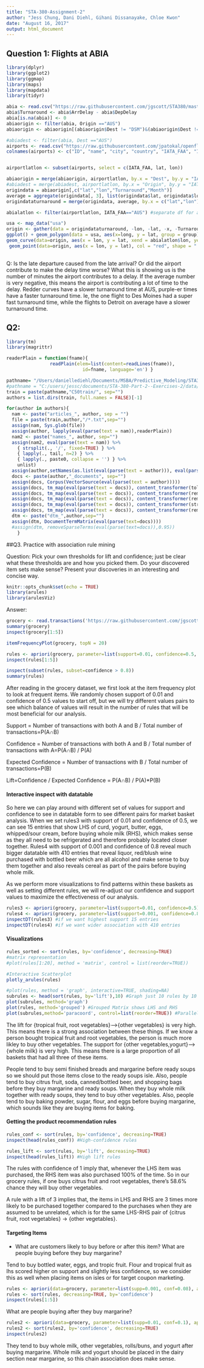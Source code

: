 ```yaml
---
title: "STA-380-Assignment-2"
author: "Jess Chung, Dani Diehl, Gihani Dissanayake, Chloe Kwon"
date: "August 16, 2017"
output: html_document
---
```



## Question 1: Flights at ABIA

```r
library(dplyr)
library(ggplot2)
library(ggmap)
library(maps)
library(mapdata)
library(tidyr)

abia <- read.csv("https://raw.githubusercontent.com/jgscott/STA380/master/data/ABIA.csv")
abia$Turnaround <- abia$ArrDelay - abia$DepDelay
abia[is.na(abia)] <- 0
abiaorigin <- filter(abia, Origin =="AUS")
abiaorigin <- abiaorigin[(abiaorigin$Dest != "DSM")&(abiaorigin$Dest != "DTW"),]

#abiadest <- filter(abia, Dest =="AUS")
airports <- read.csv("https://raw.githubusercontent.com/jpatokal/openflights/master/data/airports.dat", header = FALSE)
colnames(airports) <- c("ID", "name", "city", "country", "IATA_FAA", "ICAO", "lat", "lon", "altitude", "timezone", "DST")


airportlatlon <- subset(airports, select = c(IATA_FAA, lat, lon))

abiaorigin = merge(abiaorigin, airportlatlon, by.x = "Dest", by.y = "IATA_FAA")
#abiadest = merge(abiadest, airportlatlon, by.x = "Origin", by.y = "IATA_FAA")
origindata = abiaorigin[,c("lat","lon","Turnaround","Month")]
average = aggregate(origindata[, 3], list(origindata$lat, origindata$lon), mean)
origindataturnaround = merge(origindata, average, by.x = c("lat","lon"), by.y = c("Group.1","Group.2"))

abialatlon <- filter(airportlatlon, IATA_FAA=="AUS") #separate df for abia

usa <- map_data("usa")
origin <- gather(data = origindataturnaround, -lon, -lat, -x, -Turnaround, key = "var", value = "value")
ggplot() + geom_polygon(data = usa, aes(x=long, y = lat, group = group)) + coord_fixed(1.3) + 
geom_curve(data=origin, aes(x = lon, y = lat, xend = abialatlon$lon, yend = abialatlon$lat, col = x), size = .01, curvature = .2) + 
 geom_point(data=origin, aes(x = lon, y = lat), col = "red", shape = ".") + scale_colour_gradient2()# + facet_wrap(~value, scales = "free")
 
```

Q: Is the late departure caused from the late arrival? Or did the airport contribute to make the delay time worse? 
What this is showing us is the number of minutes the airport contributes to a delay. If the average number is very negative, this means the airport is contributing a lot of time to the delay. Redder curves have a slower turnaround time at AUS, purple-er times have a faster turnaround time. Ie, the one flight to Des Moines had a super fast turnaround time, while the flights to Detroit on average have a slower turnaround time. 

## Q2: 

```r

library(tm) 
library(magrittr)

readerPlain = function(fname){
				readPlain(elem=list(content=readLines(fname)), 
							id=fname, language='en') }

pathname= "/Users/daniellediehl/Documents/MSBA/Predictive_Modeling/STA380/data/ReutersC50"
#pathname = "C:/users/jessc/documents/STA-380-Part-2--Exercises-2/data/ReutersC50/"
train = paste(pathname,"C50train/", sep="")					
authors = list.dirs(train, full.names = FALSE)[-1]

for(author in authors){
  nam <- paste("articles_", author, sep = "")
  file = paste(train,author,"/*.txt",sep="")
  assign(nam, Sys.glob(file))
  assign(author, lapply(eval(parse(text = nam)),readerPlain))
  nam2 <- paste("names_", author, sep="")
  assign(nam2, eval(parse(text = nam)) %>%
	{ strsplit(., '/', fixed=TRUE) } %>%
	{ lapply(., tail, n=2) } %>%
	{ lapply(., paste0, collapse = '') } %>%
	unlist)
  assign(author,setNames(as.list(eval(parse(text = author))), eval(parse(text = nam2))))
  docs <- paste(author,"_documents", sep="")
  assign(docs, Corpus(VectorSource(eval(parse(text = author)))))
  assign(docs, tm_map(eval(parse(text = docs)), content_transformer(tolower)))
  assign(docs, tm_map(eval(parse(text = docs)), content_transformer(removeNumbers)))
  assign(docs, tm_map(eval(parse(text = docs)), content_transformer(removePunctuation)))
  assign(docs, tm_map(eval(parse(text = docs)), content_transformer(stripWhitespace)))
  assign(docs, tm_map(eval(parse(text = docs)), content_transformer(removeWords), stopwords("en")))
  dtm <- paste("dtm_",author,sep="")
  assign(dtm, DocumentTermMatrix(eval(parse(text=docs))))
  #assign(dtm, removeSparseTerms(eval(parse(text=docs)),0.95))
    }
```

##Q3. Practice with association rule mining

Question: Pick your own thresholds for lift and confidence; just be clear what these thresholds are and how you picked them. Do your discovered item sets make sense? Present your discoveries in an interesting and concise way.


```r
knitr::opts_chunk$set(echo = TRUE)
library(arules)
library(arulesViz)
```

Answer: 
```r
grocery <- read.transactions('https://raw.githubusercontent.com/jgscott/STA380/master/data/groceries.txt', sep=',')
summary(grocery)
inspect(grocery[1:5])

itemFrequencyPlot(grocery, topN = 20) 

rules <- apriori(grocery, parameter=list(support=0.01, confidence=0.5, maxlen=6))
inspect(rules[1:5])

inspect(subset(rules, subset=confidence > 0.8))
summary(rules)


```

After reading in the grocery dataset, we first look at the item frequency plot to look at frequent items. We randomly chosen support of 0.01 and confidence of 0.5 values to start off, but we will try different values pairs to see which balance of values will result in the number of rules that will be most beneficial for our analysis. 


Support = Number of transactions with both A and B / Total number of transactions=P(A∩B)

Confidence = Number of transactions with both A and B / Total number of transactions with A=P(A∩B) / P(A)

Expected Confidence = Number of transactions with B / Total number of transactions=P(B)

Lift=Confidence / Expected Confidence = P(A∩B) / P(A)*P(B)

#### Interactive inspect with datatable

So here we can play around with different set of values for support and confidence to see in datatable form to see different pairs for market basket analysis. When we set rules3 with support of 0.01 and confidence of 0.5, we can see 15 entries that show LHS of curd, yogurt, butter, eggs, whipped/sour cream, before buying whole milk (RHS), which makes sense as they all need to be refrigerated and therefore probably located closer together. Rules4 with support of 0.001 and confidence of 0.8 reveal much bigger datatable with 410 entries that reveal liquor, red/blush wine purchased with bottled beer which are all alcohol and make sense to buy them together and also reveals cereal as part of the pairs before buying whole milk. 

As we perform more visualizations to find patterns within these baskets as well as setting different rules, we will re-adjust our confidence and support values to maximize the effectiveness of our analysis. 

```r
rules3 <- apriori(grocery, parameter=list(support=0.01, confidence=0.5))
rules4 <- apriori(grocery, parameter=list(support=0.001, confidence=0.8))
inspectDT(rules3) #if we want highest support 15 entries 
inspectDT(rules4) #if we want wider association with 410 entries
```
#### Visualizations

```r
rules_sorted <- sort(rules, by='confidence', decreasing=TRUE)
#matrix representation
#plot(rules[1:20], method = 'matrix', control = list(reorder=TRUE))

#Interactive Scatterplot 
plotly_arules(rules)

#plot(rules, method = 'graph', interactive=TRUE, shading=NA)
subrules <- head(sort(rules, by='lift'),10) #Graph just 10 rules by 10 highest lifts 
plot(subrules, method='graph')
plot(rules, method='grouped') #Grouped Matrix shows LHS and RHS 
plot(subrules,method='paracoord', control=list(reorder=TRUE)) #Parallel Coordinates plot for 10 rules 

```

The lift for {tropical fruit, root vegetables}-->{other vegetables} is very high. This means there is a strong association between these things. If we know a person bought tropical fruit and root vegetables, the person is much more likley to buy other vegetables. 
The support for {other vegetables,yogurt}-->{whole milk} is very high. This means there is a large proportion of all baskets that had all three of these items.

People tend to buy semi finished breads and margarine before ready soups 
so we should put those items close to the ready soups isle. 
Also, people tend to buy citrus fruit, soda, canned/bottled beer, and shopping bags before they buy margarine and ready soups. 
When they buy whole milk together with ready soups, they tend to buy other vegetables. 
Also, people tend to buy baking powder, sugar, flour, and eggs before buying margarine, which sounds like they are buying items for baking. 


#### Getting the product recommendation rules

```r
rules_conf <- sort(rules, by='confidence', decreasing=TRUE)
inspect(head(rules_conf)) #High-confidence rules

rules_lift <- sort(rules, by='lift', decreasing=TRUE)
inspect(head(rules_lift)) #High lift rules 
```

The rules with confidence of 1 imply that, whenever the LHS item was purchased, the RHS item was also purchased 100% of the time.
So in our grocery rules, if one buys citrus fruit and root vegetables, there's 58.6% chance they will buy other vegetables. 

A rule with a lift of 3 implies that, the items in LHS and RHS are 3 times more likely to be purchased together compared to the purchases when they are assumed to be unrelated, which is for the same LHS-RHS pair of {citrus fruit, root vegetables} -> {other vegetables}.

#### Targeting Items 
- What are customers likely to buy before or after this item? What are people buying before they buy margarine?

Tend to buy bottled water, eggs, and tropic fruit. Flour and tropical fruit as lhs scored higher on support and slightly less confidence, so we consider this as well when placing items on isles or for target coupon marketing. 

```r
rules <- apriori(data=grocery, parameter=list(supp=0.001, conf=0.08), appearance = list(default = 'lhs', rhs = 'margarine'), control=list(verbose=F))
rules <- sort(rules, decreasing=TRUE, by='confidence')
inspect(rules[1:5])
```

What are people buying after they buy margarine? 
```r
rules2 <- apriori(data=grocery, parameter=list(supp=0.01, conf=0.1), appearance = list(default = 'rhs', lhs = 'margarine'), control=list(verbose=F))
rules2 <- sort(rules2, by='confidence', decreasing=TRUE)
inspect(rules2)
```

They tend to buy whole milk, other vegetables, rolls/buns, and yogurt after buying margarine. Whole milk and yogurt should be placed in the dairy section near margarine, so this chain association does make sense. 

